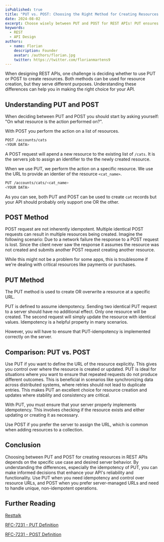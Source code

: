 ```yaml
---
isPublished: true
title: "PUT vs. POST: Choosing the Right Method for Creating Resources in REST APIs"
date: 2024-08-02
excerpt: Choose wisely between PUT and POST for REST APIs! PUT ensures idempotency and control, perfect for consistency. POST assigns URLs server-side, ideal for collections.
keywords:
  - REST
  - API Design
authors:
  - name: Florian
    description: Founder
    avatar: /authors/florian.jpg
    twitter: https://twitter.com/florianmartens9
---
```



When designing REST APIs, one challenge is deciding whether to use PUT or POST to create resources.
Both methods can be used for resource creation, but they serve different purposes. Understanding these differences can help you in making
the right choice for your API.

## Understanding PUT and POST

When deciding between PUT and POST you should start by asking yourself: "On what resource is the action performed on?".

With POST you perform the action on a list of resources.

```bash
POST /accounts/cats
<YOUR DATA>
```

A POST request will apend a new resource to the existing list of `/cats`. It is the servers job to assign an identifier to
the the newly created resource.

When we use PUT, we perform the action on a specific resource. We use the URL to provide an identier of the resource `<cat_name>`.

```bash
PUT /accounts/cats/<cat_name>
<YOUR DATA>
```

As you can see, both PUT and POST can be used to create `cat` records but your API should probably only support one OR the other.

## POST Method

POST request are not inherently idempotent. Multiple identical POST requests can result in multiple resources being created.
Imagine the following scenario: Due to a network failure the response to a POST request is lost. Since the client never saw the response it assumes the resource 
was not created and submits another POST request creating another resource.

While this might not be a problem for some apps, this is troublesome if we're dealing with critical resources like payments or purchases.

## PUT Method

The PUT method is used to create OR overwrite a resource at a specific URL.

PUT is defined to assume idempotency. Sending two identical PUT request to a server should have no additional effect. Only one resource will be created.
The second request will simply update the resource with identical values. Idempotency is a helpful property in many scenarios.

However, you will have to ensure that PUT-idempotency is implemented correctly on the server.


## Comparison: PUT vs. POST

Use PUT if you want to define the URL of the resource explicitly. This gives you control over where the resource is created or updated.
PUT is ideal for situations where you want to ensure that repeated requests do not produce different outcomes. This is beneficial in 
scenarios like synchronizing data across distributed systems, where retries should not lead to duplicate entries. This makes PUT an excellent choice for resource 
creation and updates where stability and consistency are critical.

With PUT, you must ensure that your server properly implements idempotency. This involves checking if the resource exists and either
updating or creating it as necessary.

Use POST if you prefer the server to assign the URL, which is common when adding resources to a collection.

## Conclusion
Choosing between PUT and POST for creating resources in REST APIs depends on the specific use case and desired server behavior.
By understanding the differences, especially the idempotency of PUT, you can make informed decisions that enhance your API's reliability
and functionality. Use PUT when you need idempotency and control over resource URLs, and POST when you prefer server-managed URLs and need
to handle unique, non-idempotent operations.

## Further Reading
[Resttalk](http://restalk-patterns.org/post-put.html)

[RFC-7231 - PUT Definition](https://www.rfc-editor.org/rfc/rfc7231#section-4.3.4)

[RFC-7231 - POST Definition](https://www.rfc-editor.org/rfc/rfc7231#section-4.3.3)
